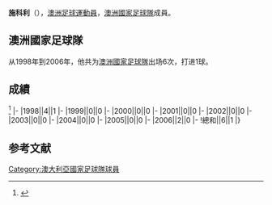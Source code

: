 {{Infobox football biography
|name=施科利
|image=
|fullname=Alvin Ceccoli
|birth_date={{Birth date and age|1974|8|5}}
|cityofbirth=[[悉尼|悉尼]]
|countryofbirth=[[澳洲|澳洲]]
|height=
|position=[[後衛_(足球)|後衛]]
|currentclub=
|years=1995-1998<br/>1999<br/>1999-2002<br/>2002-2004<br/>2004<br/>2005-2006<br/>2007<br/>2008
|clubs=[[Wollongong_Wolves_FC|Wollongong Wolves]]<br/>[[AEK雅典足球會|AEK雅典]]<br/>[[Wollongong_Wolves_FC|Wollongong Wolves]]<br/>[[Parramatta_Power|Parramatta Power]]<br/>[[Wollongong_Wolves_FC|Wollongong Wolves]]<br/>[[悉尼足球俱乐部|悉尼FC]]<br/>[[福岡黃蜂|福岡黃蜂]]<br/>[[中岸水手足球會|中岸水手]]
|caps(goals)=
|nationalyears=1998-2006
|nationalteam=[[澳洲國家足球隊|澳洲]]
|nationalcaps(goals)=6 (1)
}}
'''施科利'''（{{Bd|1974年|8月5日||}}），[[澳洲|澳洲]][[足球|足球]][[運動員|運動員]]，[[澳洲國家足球隊|澳洲國家足球隊]]成員。

==澳洲國家足球隊==
从1998年到2006年，他共为[[澳洲國家足球隊|澳洲國家足球隊]]出场6次，打进1球。

==成績==
<ref>{{Cite web |url=http://www.national-football-teams.com/player/12253/Alvin_Ceccoli.html |title=National Football Teams |access-date=2017-01-24 |archive-date=2014-04-26 |archive-url=https://web.archive.org/web/20140426030710/http://www.national-football-teams.com/player/12253/Alvin_Ceccoli.html |dead-url=no }}</ref>
{{Football player national team statistics|AUS}}
|-
|1998||4||1
|-
|1999||0||0
|-
|2000||0||0
|-
|2001||0||0
|-
|2002||0||0
|-
|2003||0||0
|-
|2004||0||0
|-
|2005||0||0
|-
|2006||2||0
|-
!總和||6||1
|}

==参考文献==
{{Reflist}}

{{Soccer-player-stub}}
[[Category:澳大利亞國家足球隊球員|Category:澳大利亞國家足球隊球員]]